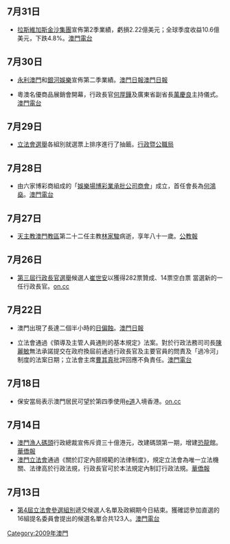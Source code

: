 ==7月31日==

*[[拉斯維加斯金沙集團|拉斯維加斯金沙集團]]宣佈第2季業績，虧損2.22億美元；全球季度收益10.6億美元，下跌4.8%。[http://www.tdm.com.mo/c_radio/news/index.php?id=102753 澳門電台]{{Wayback|url=http://www.tdm.com.mo/c_radio/news/index.php?id=102753 |date=20160305080855 }}

==7月30日==
*[[永利澳門|永利澳門]]和[[銀河娛樂|銀河娛樂]]宣佈第二季業績。[https://web.archive.org/web/20090802111930/http://www.macaodaily.com/html/2009-07/31/content_348220.htm 澳門日報][https://web.archive.org/web/20090802111930/http://www.macaodaily.com/html/2009-07/31/content_348220.htm 澳門日報]

*粵澳名優商品展銷會開幕，行政長官[[何厚鏵|何厚鏵]]及廣東省副省長[[萬慶良|萬慶良]]主持儀式。[http://www.tdm.com.mo/c_radio/news/index.php?id=102717 澳門電台]{{Wayback|url=http://www.tdm.com.mo/c_radio/news/index.php?id=102717 |date=20160305064900 }}

==7月29日==
*[[2009年澳門立法會選舉|立法會選舉]]各組別就選票上排序進行了抽籤。[https://web.archive.org/web/20090824034818/http://www.eal.gov.mo/2009/news/20090729.pdf 行政暨公職局]

==7月28日==
*由六家博彩商組成的「[[娛樂場博彩業承批公司商會|娛樂場博彩業承批公司商會]]」成立，首任會長為[[何鴻燊|何鴻燊]]。[http://www.tdm.com.mo/c_radio/news/index.php?id=102655 澳門電台]{{Wayback|url=http://www.tdm.com.mo/c_radio/news/index.php?id=102655 |date=20160305070106 }}

==7月27日==
*[[天主教澳門教區|天主教澳門教區]]第二十二任主教[[林家駿|林家駿]]病逝，享年八十一歲。[http://kkp.catholic.org.hk/Special_News/lo_2009_07_27.htm 公教報]{{Wayback|url=http://kkp.catholic.org.hk/Special_News/lo_2009_07_27.htm |date=20190621182748 }}

==7月26日==
*[[2009年澳門行政長官選舉|第三屆行政長官選舉]]候選人[[崔世安|崔世安]]以獲得282票贊成、14票空白票<!-- 以及一張特權票 -->當選新的一任行政長官。[http://news.kentse.net/eastim/imviewer.php?site=0&page=ncbrka00_20090726113816 on.cc]{{dead link|date=十一月 2017 |bot=InternetArchiveBot }}

==7月22日==

*澳門出現了長達二個半小時的[[2009年7月22日日食|日偏蝕]]。[https://web.archive.org/web/20090725100756/http://www.macaodaily.com/html/2009-07/23/content_344850.htm 澳門日報]

*立法會通過《領導及主管人員通則的基本規定》法案。對於行政法務司司長[[陳麗敏|陳麗敏]]無法承諾提交在政府換屆前通過行政長官及主要官員的問責及「過冷河」制度的法案日期；立法會主席[[曹其真|曹其真]]批評回應不負責任。[http://www.tdm.com.mo/c_radio/news/index.php?id=102444 澳門電台]{{Wayback|url=http://www.tdm.com.mo/c_radio/news/index.php?id=102444 |date=20160305072743 }}

==7月18日==
* 保安當局表示澳門居民可望於第四季使用[[e道|e道]]入境香港。[http://news.kentse.net/eastim/imviewer.php?site=0&page=ncbrka00_20090717232310 on.cc]{{dead link|date=十一月 2017 |bot=InternetArchiveBot }}

==7月14日==
*[[澳門漁人碼頭|澳門漁人碼頭]]行政總裁宣佈斥資三十億港元，改建碼頭第一期，增建[[恐龍|恐龍]]館。[http://www.vakiodaily.com/index.php?tn=viewer&ncid=1&dt=&nid=147436 華僑報]{{Wayback|url=http://www.vakiodaily.com/index.php?tn=viewer&ncid=1&dt=&nid=147436 |date=20190214035559 }}
*[[澳門立法會|澳門立法會]]通過《關於訂定內部規範的法律制度》，規定立法會為唯一立法機關、法律高於行政法規，行政長官可於本法規定內制訂行政法規。[http://www.vakiodaily.com/index.php?tn=viewer&ncid=1&dt=&nid=147452 華僑報]{{Wayback|url=http://www.vakiodaily.com/index.php?tn=viewer&ncid=1&dt=&nid=147452 |date=20190214035559 }}

==7月13日==
*[[2009年澳門立法會選舉|第4屆立法會參選組別]]遞交候選人名單及政綱期今日結束。獲確認參加直選的16組提名委員會提出的候選名單合共123人。[http://www.tdm.com.mo/c_radio/news/index.php?id=102040 澳門電台]{{Wayback|url=http://www.tdm.com.mo/c_radio/news/index.php?id=102040 |date=20160305065731 }}
[[Category:2009年澳門|Category:2009年澳門]]